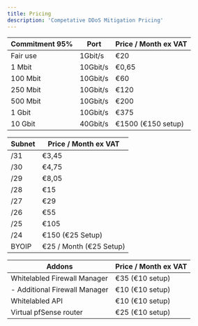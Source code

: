```yaml
---
title: Pricing
description: 'Competative DDoS Mitigation Pricing'
---
```


| Commitment 95% | Port                   | Price / Month ex VAT                         |
| -------- | ------------------------------------- | ------------------------------------- |
| Fair use     | 1Gbit/s | €20 |
| 1 Mbit   | 10Gbit/s | €0,65 |
| 100 Mbit   | 10Gbit/s | €60 |
| 250 Mbit   | 10Gbit/s | €120 |
| 500 Mbit   | 10Gbit/s | €200 |
| 1 Gbit   | 10Gbit/s | €375 |
| 10 Gbit   | 40Gbit/s | €1500 (€150 setup) |

| Subnet   | Price / Month ex VAT                          
| -------- | ------------------------------------- 
| /31      | €3,45 |            
| /30      | €4,75 |
| /29      | €8,05 |
| /28   | €15 |
| /27   | €29 |
| /26   | €55 |
| /25   | €105 |
| /24   | €150 (€25 Setup) |
| BYOIP   | €25 / Month (€25 Setup) |

| Addons   | Price / Month ex VAT                          
| -------- | ------------------------------------- 
| Whitelabled Firewall Manager      | €35 (€10 setup) |            
|   - Additional Firewall Manager     | €10 (€10 setup) |
| Whitelabled API      | €10 (€10 setup) |
| Virtual pfSense router      | €25 (€10 setup) |